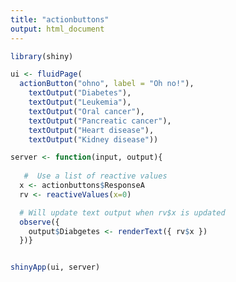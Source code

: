 ```yaml
---
title: "actionbuttons"
output: html_document
---
```


```r
library(shiny)

ui <- fluidPage(
  actionButton("ohno", label = "Oh no!"),
    textOutput("Diabetes"),
    textOutput("Leukemia"),
    textOutput("Oral cancer"),
    textOutput("Pancreatic cancer"),
    textOutput("Heart disease"),
    textOutput("Kidney disease"))

server <- function(input, output){
  
   #  Use a list of reactive values
  x <- actionbuttons$ResponseA
  rv <- reactiveValues(x=0)

  # Will update text output when rv$x is updated
  observe({
    output$Diabgetes <- renderText({ rv$x })
  })}


shinyApp(ui, server)
```

